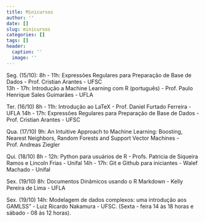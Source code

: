 ```yaml
---
title: Minicursos
author: ''
date: []
slug: minicursos
categories: []
tags: []
header:
  caption: ''
  image: ''
---
```


Seg. (15/10): 
8h - 11h: Expressões Regulares para Preparação de Base de Dados - Prof. Cristian Arantes - UFSC  
13h - 17h: Introdução a Machine Learning com R (português) - Prof. Paulo Henrique Sales Guimarães - UFLA


Ter. (16/10)
8h - 11h: Introdução ao LaTeX - Prof. Daniel Furtado Ferreira - UFLA
14h - 17h: Expressões Regulares para Preparação de Base de Dados - Prof. Cristian Arantes - UFSC 

Qua. (17/10)
9h:  An Intuitive Approach to Machine Learning: Boosting, Nearest Neighbors, Random Forests and Support Vector Machines - Prof. Andreas Ziegler

Qui. (18/10)
8h - 12h: Python para usuários de R - Profs. Patricia de Siqueira Ramos e Lincoln Frias - Unifal
14h - 17h: Git e Github para iniciantes - Walef Machado - Unifal

Sex. (19/10)
8h: Documentos Dinâmicos usando o R Markdown - Kelly Pereira de Lima - UFLA

Sex. (19/10)
14h: Modelagem de dados complexos: uma introdução aos GAMLSS" - Luiz Ricardo Nakamura - UFSC. (Sexta - feira 14 às 18 horas e sábado - 08 às 12 horas).


